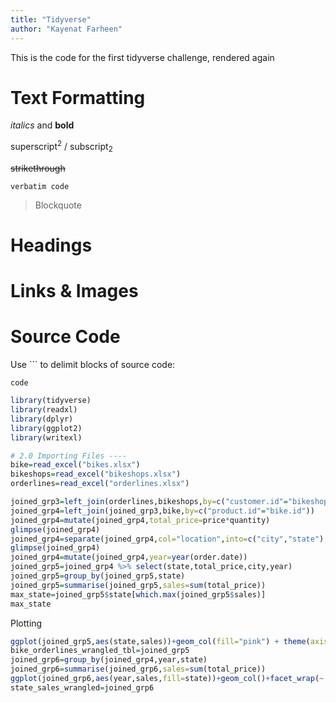 ```yaml
---
title: "Tidyverse"
author: "Kayenat Farheen"
---
```


::: callout-note

:::

This is the code for the first tidyverse challenge, rendered again



# Text Formatting

*italics* and **bold**

superscript^2^ / subscript~2~

~~strikethrough~~

`verbatim code`

> Blockquote

# Headings



# Links & Images

# Source Code

Use ``` to delimit blocks of source code:

```
code
```
```r

library(tidyverse)
library(readxl)
library(dplyr)
library(ggplot2)
library(writexl)
```

```r
# 2.0 Importing Files ----
bike=read_excel("bikes.xlsx")
bikeshops=read_excel("bikeshops.xlsx")
orderlines=read_excel("orderlines.xlsx")

```



```r
joined_grp3=left_join(orderlines,bikeshops,by=c("customer.id"="bikeshop.id"))
joined_grp4=left_join(joined_grp3,bike,by=c("product.id"="bike.id"))
joined_grp4=mutate(joined_grp4,total_price=price*quantity)
glimpse(joined_grp4)
joined_grp4=separate(joined_grp4,col="location",into=c("city","state"),",")
glimpse(joined_grp4)
joined_grp4=mutate(joined_grp4,year=year(order.date))
joined_grp5=joined_grp4 %>% select(state,total_price,city,year)
joined_grp5=group_by(joined_grp5,state)
joined_grp5=summarise(joined_grp5,sales=sum(total_price))
max_state=joined_grp5$state[which.max(joined_grp5$sales)]
max_state

```
Plotting
```r

ggplot(joined_grp5,aes(state,sales))+geom_col(fill="pink") + theme(axis.text.x = element_text(angle = 45, hjust = 1))
bike_orderlines_wrangled_tbl=joined_grp5
joined_grp6=group_by(joined_grp4,year,state)
joined_grp6=summarise(joined_grp6,sales=sum(total_price))
ggplot(joined_grp6,aes(year,sales,fill=state))+geom_col()+facet_wrap(~ state) +theme(axis.text.x = element_text(angle = 45, hjust = 1))
state_sales_wrangled=joined_grp6
```

```r

```
